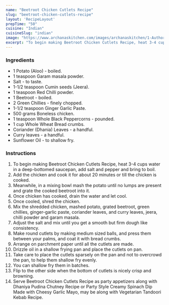 ---
name: "Beetroot Chicken Cutlets Recipe"
slug: "beetroot-chicken-cutlets-recipe"
layout: 'RecipeLayout'
prepTime: "50"
cuisine: "Indian"
cuisineSlug: "indian"
image: "https://www.archanaskitchen.com/images/archanaskitchen/1-Author/roopakamath1997-gmail.com/BeetrootChicken_Cutlets___original1_edited.jpg"
excerpt: "To begin making Beetroot Chicken Cutlets Recipe, heat 3-4 cups water in a deep-bottomed saucepan, add salt and pepper and bring to boil"
---

### Ingredients

- 1 Potato (Aloo) - boiled.
- 1 teaspoon Garam masala powder.
- Salt - to taste.
- 1-1/2 teaspoon Cumin seeds (Jeera).
- 1 teaspoon Red Chilli powder.
- 1 Beetroot - boiled.
- 2 Green Chillies - finely chopped.
- 1-1/2 teaspoon Ginger Garlic Paste.
- 500 grams Boneless chicken.
- 1 teaspoon Whole Black Peppercorns - pounded.
- 1 cup Whole Wheat Bread crumbs.
- Coriander (Dhania) Leaves - a handful.
- Curry leaves - a handful.
- Sunflower Oil - to shallow fry.

### Instructions

1. To begin making Beetroot Chicken Cutlets Recipe, heat 3-4 cups water in a deep-bottomed saucepan, add salt and pepper and bring to boil.
1. Add the chicken and cook it for about 20 minutes or till the chicken is cooked.
1. Meanwhile, in a mixing bowl mash the potato until no lumps are present and grate the cooked beetroot into it.
1. Once chicken has cooked, drain the water and let cool.
1. Once cooled, shred the chicken.
1. Mix the shredded chicken, mashed potato, grated beetroot, green chillies, ginger-garlic paste, coriander leaves, and curry leaves, jeera, chilli powder and garam masala.
1. Adjust the salt and mix until you get a smooth but firm dough like consistency.
1. Make round cutlets by making medium sized balls, and press them between your palms, and coat it with bread crumbs.
1. Arrange on parchment paper until all the cutlets are made.
1. Drizzle oil in a shallow frying pan and place the cutlets on pan.
1. Take care to place the cutlets sparsely on the pan and not to overcrowd the pan, to help them shallow fry evenly.
1. You can shallow fry them in batches.
1. Flip to the other side when the bottom of cutlets is nicely crisp and browning.
1. Serve Beetroot Chicken Cutlets Recipe as party appetizers along with Dhaniya Pudina Chutney Recipe or Party Style Creamy Spinach Dip Made with Cheesy Garlic Mayo, may be along with Vegetarian Tandoori Kebab Recipe.
